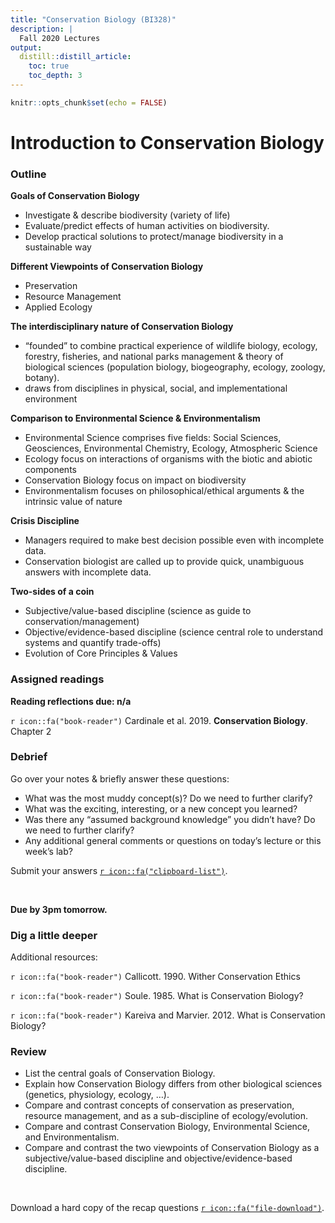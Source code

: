 ```yaml
---
title: "Conservation Biology (BI328)"
description: | 
  Fall 2020 Lectures
output:
  distill::distill_article:
    toc: true
    toc_depth: 3
---
```


```r

knitr::opts_chunk$set(echo = FALSE)

```

# Introduction to Conservation Biology

### Outline

**Goals of Conservation Biology**

* Investigate & describe biodiversity (variety of life)
* Evaluate/predict effects of human activities on biodiversity.
* Develop practical solutions to protect/manage biodiversity in a sustainable way


**Different Viewpoints of Conservation Biology**

* Preservation
* Resource Management
* Applied Ecology


**The interdisciplinary nature of Conservation Biology**

* "founded" to combine practical experience of wildlife biology, ecology, forestry, fisheries, and national parks management & theory of biological sciences (population biology, biogeography, ecology, zoology, botany).
* draws from disciplines in physical, social, and implementational environment


**Comparison to Environmental Science & Environmentalism**

* Environmental Science comprises five fields: Social Sciences, Geosciences, Environmental Chemistry, Ecology, Atmospheric Science
* Ecology focus on interactions of organisms with the biotic and abiotic components
* Conservation Biology focus on impact on biodiversity
* Environmentalism focuses on philosophical/ethical arguments & the intrinsic value of nature

**Crisis Discipline**

* Managers required to make best decision possible even with incomplete data.
* Conservation biologist are called up to provide quick, unambiguous answers with incomplete data.


**Two-sides of a coin**

* Subjective/value-based discipline (science as guide to conservation/management)
* Objective/evidence-based discipline (science central role to understand systems and quantify trade-offs)
* Evolution of Core Principles & Values


### Assigned readings

**Reading reflections due: n/a**

`r icon::fa("book-reader")` Cardinale et al. 2019. **Conservation Biology**. Chapter 2


### Debrief

Go over your notes & briefly answer these questions:

*	What was the most muddy concept(s)? Do we need to further clarify?
*	What was the exciting, interesting, or a new concept you learned?
*	Was there any “assumed background knowledge” you didn’t have? Do we need to further clarify?
*	Any additional general comments or questions on today's lecture or this week’s lab?

Submit your answers [`r icon::fa("clipboard-list")`](https://docs.google.com/forms/d/e/1FAIpQLSf_wpIenOLXtsZ24-3Aa120mgZmN3ioZHVkA342ZCYOj5OQug/viewform?usp=sf_link).


<br>

**Due by 3pm tomorrow.**


### Dig a little deeper

Additional resources:

`r icon::fa("book-reader")` Callicott. 1990. Wither Conservation Ethics

`r icon::fa("book-reader")` Soule. 1985. What is Conservation Biology?

`r icon::fa("book-reader")` Kareiva and Marvier. 2012. What is Conservation Biology?



### Review

* List the central goals of Conservation Biology.
* Explain how Conservation Biology differs from other biological sciences (genetics, physiology, ecology, ...).
* Compare and contrast concepts of conservation as preservation, resource management, and as a sub-discipline of ecology/evolution.
* Compare and contrast Conservation Biology, Environmental Science, and Environmentalism.
* Compare and contrast the two viewpoints of Conservation Biology as a subjective/value-based discipline and objective/evidence-based discipline.


<br>

Download a hard copy of the recap questions [`r icon::fa("file-download")`](/files/BI328_ReviewQs_Intro_Conserv_Bio.pdf).
